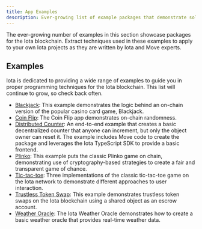 ```yaml
---
title: App Examples
description: Ever-growing list of example packages that demonstrate solutions built on the Iota blockchain, written by Iota and Move experts. Use these examples to learn Iota and Move, and to extract techniques you can apply to your own Iota projects.
---
```



The ever-growing number of examples in this section showcase packages for the Iota blockchain. Extract techniques used in these examples to apply to your own Iota projects as they are written by Iota and Move experts. 

<WarnMlRpcs />

## Examples

Iota is dedicated to providing a wide range of examples to guide you in proper programming techniques for the Iota blockchain. This list will continue to grow, so check back often.

- [Blackjack](./app-examples/blackjack.mdx): This example demonstrates the logic behind an on-chain version of the popular casino card game, Blackjack.
- [Coin Flip](./app-examples/coin-flip.mdx): The Coin Flip app demonstrates on-chain randomness.
- [Distributed Counter](./app-examples/e2e-counter.mdx): An end-to-end example that creates a basic decentralized counter that anyone can increment, but only the object owner can reset it. The example includes Move code to create the package and leverages the Iota TypeScript SDK to provide a basic frontend.
- [Plinko](./app-examples/plinko.mdx): This example puts the classic Plinko game on chain, demonstrating use of cryptography-based strategies to create a fair and transparent game of chance. 
- [Tic-tac-toe](./app-examples/tic-tac-toe.mdx): Three implementations of the classic tic-tac-toe game on the Iota network to demonstrate different approaches to user interaction.
- [Trustless Token Swap](./app-examples/trustless-token-swap.mdx): This example demonstrates trustless token swaps on the Iota blockchain using a shared object as an escrow account.
- [Weather Oracle](./app-examples/weather-oracle.mdx): The Iota Weather Oracle demonstrates how to create a basic weather oracle that provides real-time weather data.
